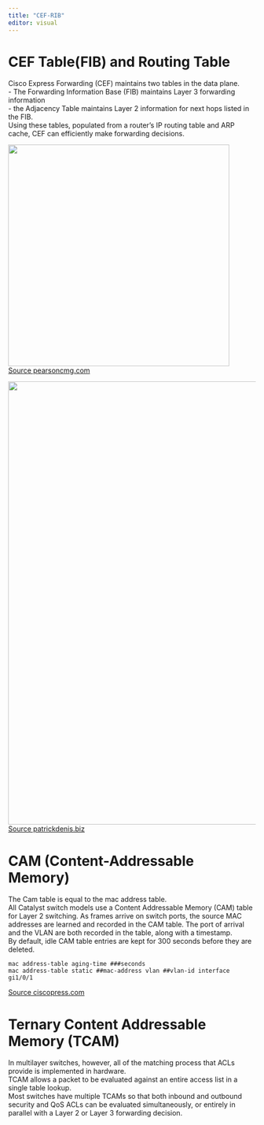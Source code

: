 ```yaml
---
title: "CEF-RIB"
editor: visual
---
```


# CEF Table(FIB) and Routing Table

Cisco Express Forwarding (CEF) maintains two tables in the data plane.\
- The Forwarding Information Base (FIB) maintains Layer 3 forwarding information\
- the Adjacency Table maintains Layer 2 information for next hops listed in the FIB.\
Using these tables, populated from a router's IP routing table and ARP cache, CEF can efficiently make forwarding decisions.

![](images/cef-rib.jpg){width="450" fig-align="center"}\
[Source pearsoncmg.com](https://ptgmedia.pearsoncmg.com/images/chap3_9781587205613/elementLinks/03fig06_alt.jpg)

![](images/adj-table.jpg){width="900" fig-align="center"}\
[Source patrickdenis.biz](http://www.patrickdenis.biz/wp-content/uploads/2016/05/Adjacency-table.jpg)

# CAM (Content-Addressable Memory)

The Cam table is equal to the mac address table.\
All Catalyst switch models use a Content Addressable Memory (CAM) table for Layer 2 switching. As frames arrive on switch ports, the source MAC addresses are learned and recorded in the CAM table. The port of arrival and the VLAN are both recorded in the table, along with a timestamp.\
By default, idle CAM table entries are kept for 300 seconds before they are deleted.

```         
mac address-table aging-time ###seconds
mac address-table static ##mac-address vlan ##vlan-id interface gi1/0/1
```

[Source ciscopress.com](https://www.ciscopress.com/articles/article.asp?p=101629&seqNum=4)

# Ternary Content Addressable Memory (TCAM)

In multilayer switches, however, all of the matching process that ACLs provide is implemented in hardware.\
TCAM allows a packet to be evaluated against an entire access list in a single table lookup.\
Most switches have multiple TCAMs so that both inbound and outbound security and QoS ACLs can be evaluated simultaneously, or entirely in parallel with a Layer 2 or Layer 3 forwarding decision.

